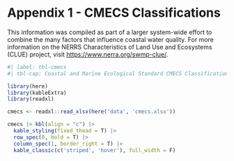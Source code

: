 # Appendix 1 - CMECS Classifications {#sec-cmecs}

This information was compiled as part of a larger system-wide effort to combine the many factors that influence coastal water quality. For more information on the NERRS Characteristics of Land Use and Ecosystems (CLUE) project, visit <https://www.nerra.org/swmp-clue/>.

```r
#| label: tbl-cmecs
#| tbl-cap: Coastal and Marine Ecological Standard CMECS Classifications for the four GTM Research Reserve long-term water quality monitoring stations, Pine Island gtmpiwq, San Sebastian gtmsswq, Fort Matanzas gtmfmwq, and Pellicer Creek gtmpcwq.

library(here)
library(kableExtra) 
library(readxl)

cmecs <- readxl::read_xlsx(here('data', 'cmecs.xlsx'))

cmecs |> kbl(align = "c") |> 
  kable_styling(fixed_thead = T) |> 
  row_spec(0, bold = T) |> 
  column_spec(1, border_right = T) |>
  kable_classic(c('striped', 'hover'), full_width = F)
```